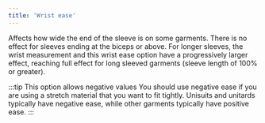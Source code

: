 ```yaml
---
title: 'Wrist ease'
---
```


Affects how wide the end of the sleeve is on some garments. There is no effect
for sleeves ending at the biceps or above. For longer sleeves, the wrist
measurement and this wrist ease option have a progressively larger effect,
reaching full effect for long sleeved garments (sleeve length of 100% or
greater).

:::tip This option allows negative values
You should use negative ease if you are using a stretch material that you
want to fit tightly. Unisuits and unitards typically have negative ease,
while other garments typically have positive ease.
:::

